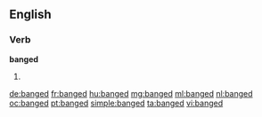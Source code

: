 ==English==

===Verb===
'''banged'''

# {{past of|bang}}

[[de:banged]]
[[fr:banged]]
[[hu:banged]]
[[mg:banged]]
[[ml:banged]]
[[nl:banged]]
[[oc:banged]]
[[pt:banged]]
[[simple:banged]]
[[ta:banged]]
[[vi:banged]]